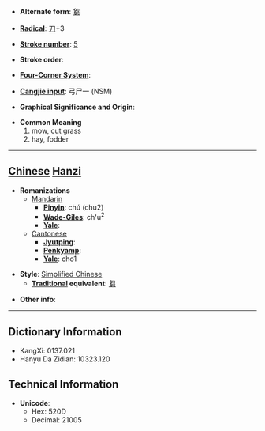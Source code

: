 * '''Alternate form''': [[芻]]

* '''[[Wiktionary:Chinese radical index| Radical]]''': [[Wiktionary:Chinese radical index 刀|刀]]+3

* '''[[Wiktionary:Chinese total strokes index|Stroke number]]''': [[Wiktionary:Chinese total strokes index 5|5]]

* '''Stroke order''': 

* '''[[Wiktionary:Chinese four corner index|Four-Corner System]]''': 

* '''[[Wiktionary:Chinese Cangjie index|Cangjie input]]''': 弓尸一 (NSM)

* '''Graphical Significance and Origin''': 

* '''Common Meaning'''
*#mow, cut grass
*# hay, fodder


----

== [[Chinese]] [[Hanzi]] ==

* '''Romanizations'''
** [[Mandarin]]
*** '''[[Pinyin]]''': chú (chu2)
*** '''[[Wade-Giles]]''': ch'u<sup>2</sup>
*** '''[[Yale]]''': 
**[[Cantonese]]
***'''[[Jyutping]]''':
***'''[[Penkyamp]]''': 
***'''[[Yale]]''': cho1

* '''Style''': [[Simplified Chinese]] 
** '''[[Traditional Chinese|Traditional]] equivalent''': [[芻]]

* '''Other info''': 

----

== Dictionary Information ==

* KangXi: 0137.021
* Hanyu Da Zidian: 10323.120

== Technical Information ==

* '''Unicode''':
** Hex: 520D
** Decimal: 21005